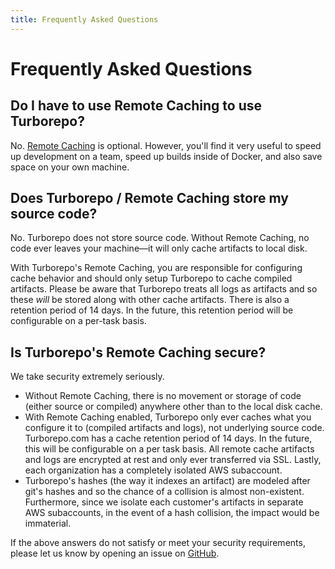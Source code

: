 ```yaml
---
title: Frequently Asked Questions
---
```


# Frequently Asked Questions

## Do I have to use Remote Caching to use Turborepo?

No. [Remote Caching](/docs/features/remote-caching) is optional. However, you'll find it very useful to speed up development on a team, speed up builds inside of Docker, and also save space on your own machine.

## Does Turborepo / Remote Caching store my source code?

No. Turborepo does not store source code. Without Remote Caching, no code ever leaves your machine—it will only cache artifacts to local disk.

With Turborepo's Remote Caching, you are responsible for configuring cache behavior and should only setup Turborepo to cache compiled artifacts. Please be aware that Turborepo treats all logs as artifacts and so these _will_ be stored along with other cache artifacts. There is also a retention period of 14 days. In the future, this retention period will be configurable on a per-task basis.

## Is Turborepo's Remote Caching secure?

We take security extremely seriously.

- Without Remote Caching, there is no movement or storage of code (either source or compiled) anywhere other than to the local disk cache.
- With Remote Caching enabled, Turborepo only ever caches what you configure it to (compiled artifacts and logs), not underlying source code. Turborepo.com has a cache retention period of 14 days. In the future, this will be configurable on a per task basis. All remote cache artifacts and logs are encrypted at rest and only ever transferred via SSL. Lastly, each organization has a completely isolated AWS subaccount.
- Turborepo's hashes (the way it indexes an artifact) are modeled after git's hashes and so the chance of a collision is almost non-existent. Furthermore, since we isolate each customer's artifacts in separate AWS subaccounts, in the event of a hash collision, the impact would be immaterial.

If the above answers do not satisfy or meet your security requirements, please let us know by opening an issue on [GitHub](https://github.com/vercel/turborepo/issues/new).
